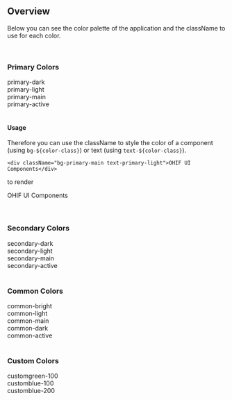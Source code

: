 
<Meta title="Foundations/Color" />

## Overview

Below you can see the color palette of the application and the className to use for each color.

<br />

### Primary Colors

<div className="grid h-auto w-full grid-cols-4 gap-4 bg-gray-200 p-8">
  <div className="flex items-center space-x-2">
    <div className="bg-primary-dark h-16 w-16" />
    <span>primary-dark</span>
  </div>
  <div className="flex items-center space-x-2">
    <div className="bg-primary-light h-16 w-16" />
    <span>primary-light</span>
  </div>
  <div className="flex items-center space-x-2">
    <div className="bg-primary-main h-16 w-16" />
    <span>primary-main</span>
  </div>
  <div className="flex items-center space-x-2">
    <div className="bg-primary-active h-16 w-16" />
    <span>primary-active</span>
  </div>
</div>

<br />

#### Usage

Therefore you can use the className to style the color of a component (using `bg-${color-class}`) or
text (using `text-${color-class}`).

```tsx
<div className="bg-primary-main text-primary-light">OHIF UI Components</div>
```

to render

<div className="bg-primary-main text-primary-light">OHIF UI Components</div>

<br />
<br />

### Secondary Colors

<div className="grid h-auto w-full grid-cols-4 gap-4 bg-gray-200 p-8">
  <div className="flex items-center space-x-2">
    <div className="bg-secondary-dark h-16 w-16" />
    <span>secondary-dark</span>
  </div>
  <div className="flex items-center space-x-2">
    <div className="bg-secondary-light h-16 w-16" />
    <span>secondary-light</span>
  </div>
  <div className="flex items-center space-x-2">
    <div className="bg-secondary-main h-16 w-16" />
    <span>secondary-main</span>
  </div>
  <div className="flex items-center space-x-2">
    <div className="bg-secondary-active h-16 w-16" />
    <span>secondary-active</span>
  </div>
</div>

<br />

### Common Colors

<div className="grid h-auto w-full grid-cols-4 gap-4 bg-gray-200 p-8">
  <div className="flex items-center space-x-2">
    <div className="bg-common-bright h-16 w-16" />
    <span>common-bright</span>
  </div>
  <div className="flex items-center space-x-2">
    <div className="bg-common-light h-16 w-16" />
    <span>common-light</span>
  </div>
  <div className="flex items-center space-x-2">
    <div className="bg-common-main h-16 w-16" />
    <span>common-main</span>
  </div>
  <div className="flex items-center space-x-2">
    <div className="bg-common-dark h-16 w-16" />
    <span>common-dark</span>
  </div>
  <div className="flex items-center space-x-2">
    <div className="bg-common-active h-16 w-16" />
    <span>common-active</span>
  </div>
</div>

<br />

### Custom Colors

<div className="grid h-auto w-full grid-cols-4 gap-4 bg-gray-200 p-8">
  <div className="flex items-center space-x-2">
    <div className="bg-customgreen-100 h-16 w-16" />
    <span>customgreen-100</span>
  </div>
  <div className="flex items-center space-x-2">
    <div className="bg-primary-main h-16 w-16" />
    <span>customblue-100</span>
  </div>
  <div className="flex items-center space-x-2">
    <div className="bg-primary-main h-16 w-16" />
    <span>customblue-200</span>
  </div>
</div>
